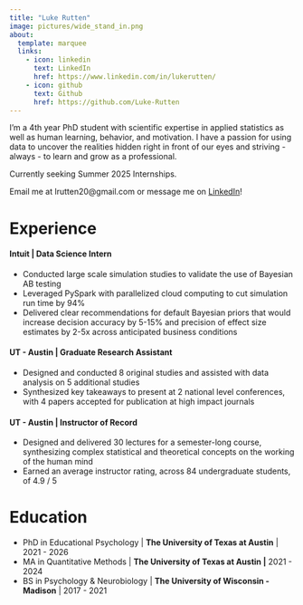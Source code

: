 ---
title: "Luke Rutten"
image: pictures/wide_stand_in.png
about:
  template: marquee
  links:
    - icon: linkedin
      text: LinkedIn
      href: https://www.linkedin.com/in/lukerutten/
    - icon: github
      text: Github
      href: https://github.com/Luke-Rutten
---

I'm a 4th year PhD student with scientific expertise in applied statistics as well as human learning, behavior, and motivation. I have a passion for using data to uncover the realities hidden right in front of our eyes and striving - always - to learn and grow as a professional.

Currently seeking Summer 2025 Internships.

Email me at lrutten20\@gmail.com or message me on [LinkedIn](https://www.linkedin.com/in/lukerutten/)!

# Experience

#### Intuit \| Data Science Intern

-   Conducted large scale simulation studies to validate the use of Bayesian AB testing
-   Leveraged PySpark with parallelized cloud computing to cut simulation run time by 94%
-   Delivered clear recommendations for default Bayesian priors that would increase decision accuracy by 5-15% and precision of effect size estimates by 2-5x across anticipated business conditions

#### UT - Austin \| Graduate Research Assistant

-   Designed and conducted 8 original studies and assisted with data analysis on 5 additional studies
-   Synthesized key takeaways to present at 2 national level conferences, with 4 papers accepted for publication at high impact journals

#### UT - Austin \| Instructor of Record

-   Designed and delivered 30 lectures for a semester-long course, synthesizing complex statistical and theoretical concepts on the working of the human mind
-   Earned an average instructor rating, across 84 undergraduate students, of 4.9 / 5

# Education

-   PhD in Educational Psychology \| **The University of Texas at Austin** \| 2021 - 2026
-   MA in Quantitative Methods \| **The University of Texas at Austin \|** 2021 - 2024
-   BS in Psychology & Neurobiology \| **The University of Wisconsin - Madison** \| 2017 - 2021